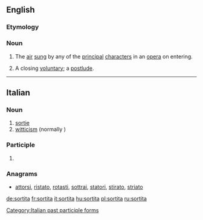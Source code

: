 ==English==

===Etymology===
{{etyl|it|en}}

===Noun===
{{en-noun|?}}

# The [[air]] [[sing|sung]] by any of the [[principal]] [[character]]s in an [[opera]] on entering.
# {{lb|en|music}} A closing [[voluntary]]; a [[postlude]].

----

==Italian==

===Noun===
{{it-noun|f}}

# [[sortie]]
# [[witticism]] (normally {{term|battuta}})

===Participle===
{{head|it|past participle form}}

# {{feminine singular of|sortito|lang=it}}

===Anagrams===
* [[attorsi#Italian|attorsi]], [[ristato#Italian|ristato]], [[rotasti#Italian|rotasti]], [[sottrai#Italian|sottrai]], [[statori#Italian|statori]], [[stirato#Italian|stirato]], [[striato#Italian|striato]]

[[Category:Italian past participle forms]]

[[de:sortita]]
[[fr:sortita]]
[[it:sortita]]
[[hu:sortita]]
[[pl:sortita]]
[[ru:sortita]]